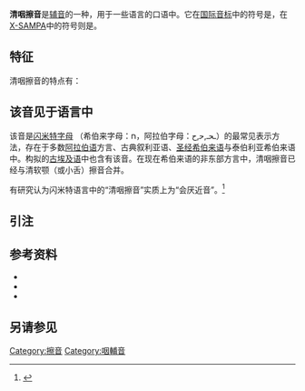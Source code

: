 {{Infobox IPA
|ipa symbol=ħ
|ipa number=144
|decimal1=295
|x-sampa=X\
|kirshenbaum=H
|braille=!
|braille2=h
|imagefile=Voiceless pharyngeal fricative (vector).svg
|imagesize=150px
}}
'''清咽擦音'''是[[辅音|辅音]]的一种，用于一些语言的口语中。它在[[国际音标|国际音标]]中的符号是{{IPA|{{尖括号|[[ħ|ħ]]}}}}，在[[X-SAMPA|X-SAMPA]]中的符号则是{{尖括号|<tt>X\</tt>}}。

==特征==
清咽擦音的特点有：
{{擦音}}
{{咽音}}
{{清音}}
{{口腔輔音}} 
{{中央輔音-邊輔音}}
{{肺部氣流音}}

==该音见于语言中==
该音是[[闪米特字母|闪米特字母]] {{lang|la|''hēth''}}（希伯来字母：ח，阿拉伯字母：ـحـ,ﺣ,ﺡ）的最常见表示方法，存在于多数[[阿拉伯语|阿拉伯语]]方言、古典叙利亚语、[[圣经希伯来语|圣经希伯来语]]与泰伯利亚希伯来语中。构拟的[[古埃及语|古埃及语]]中也含有该音。在现在希伯来语的非东部方言中，清咽擦音已经与清软颚（或小舌）擦音合并。

有研究认为闪米特语言中的“清咽擦音”实质上为“会厌近音”。<ref>{{Harvcoltxt|Ladefoged|Maddieson|1996|p=167-168}}</ref>

{{PhOccurTableTop}}
{{PhOccurTableItem|阿布哈兹语|{{lang|ru|'''ҳ'''ара}}|[ħaˈra]|我们}}
{{PhOccurTableItem|阿古尔语||[muħ]|谷仓}}
{{PhOccurTableItem|标准阿拉伯语|واحد<ref>{{Harvcoltxt|Watson|2002|p=19}}</ref>|[wɑːˈħid]|一}}
{{PhOccurTableItem|阿瓦尔语|{{lang|ru|'''xI'''ебецI}}|[ħeˈbetsʼ]|耳垢}}
{{PhOccurTableItem|车臣语|{{lang|ru|'''xъ'''ач}}／{{lang|la|'''''ẋ'''aç''}}|[ħatʃ]|李子}}
{{PhOccurTableItem|加利西亚语|{{lang|la|'''''g'''ato''}}<ref>{{Harvcoltxt|Regueira|1996|p=120}}</ref>|[ˈħato]|猫}}
{{PhOccurTableItem|希伯来语|חַשְׁמַל|[ħaʃmal]|电（[[塞法迪犹太人|塞法迪]]方言）}}
{{PhOccurTableItem|卡巴尔达语|{{lang|ru|щ'''хь'''э}}|[ɕħæ]|头}}
{{PhOccurTableItem|卡比尔语|{{lang|la|aḥeffaf}}|[aħəffaf]|理发师}}
{{PhOccurTableItem|库尔德语|{{lang|la|'''''<u>h</u>'''ol''}}|[ħol]|环境（该音只存在于少数方言中）}}
{{PhOccurTableItem|马耳他语|{{lang|la|wieħed}}|[wiħːed]|一}}
{{PhOccurTableItem|苏族语||{{lang|la|[haħdanahã]}}|昨天（[[阿西尼玻语|阿西尼玻语]]）}}
{{PhOccurTableItem|索马里语|{{lang|la|'''''x'''ood''}}|[ħoːd]|茎}}
{{PhOccurTableBottom}}

==引注==
{{reflist}}

==参考资料==
*{{Citation
|last=Ladefoged
|first=Peter
|authorlink=:en:Peter Ladefoged
|last2=Maddieson
|first2=Ian
|authorlink2=:en:Ian Maddieson
|year=1996
|title=The Sounds of the World's Languages
|location=Oxford
|publisher=Blackwell
|ISBN=0-631-19815-6
}}
*{{Citation
|last=Regueira
|first=Xose
|year=1996
|title=Galician
|journal=Journal of the International Phonetic Association
|volume=26
|issue=2
|pages=119–122
}}
*{{Citation
|last = Watson
|first= Janet
|year= 2002
|title= The Phonology and Morphology of Arabic 
|place=New York
|publisher= Oxford University Press
}}

==另请参见==
{{辅音}}

[[Category:擦音|Category:擦音]]
[[Category:咽輔音|Category:咽輔音]]